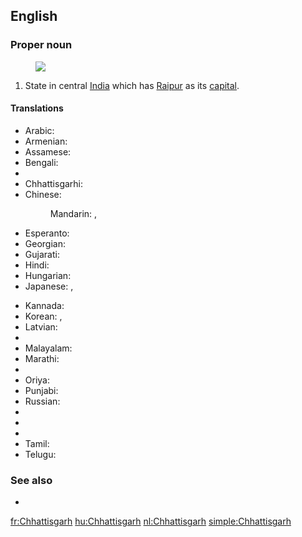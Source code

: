 ==English==
{{wikipedia}}

===Proper noun===
{{en-proper noun}}
[[Image:Chhattisgarh in India (disputed hatched).svg|thumb|]]
# State in central [[India]] which has [[Raipur]] as its [[capital]].

====Translations====
{{trans-top|Chhattisgarh}}
* Arabic: {{t-|ar|تشاتيسغار|m|tr=tshatisghaar}}
* Armenian: {{t-|hy|Չատտիսգարհ|tr=Čattisgarh}}
* Assamese: {{t|as|ছত্তীছগঢ়|sc=Beng}}
* Bengali: {{t-|bn|ছত্তীসগঢ়|sc=Beng}}
* {{trreq|Bulgarian}}
* Chhattisgarhi: {{tø|hne|छत्तीसगढ़|sc=Deva}}
* Chinese:
*: Mandarin: {{t|cmn|恰蒂斯加爾邦|sc=Hani}},  {{t|cmn|恰蒂斯加尔邦|tr=Qiàdìsījiā'ěr-bāng|sc=Hani}}
* Esperanto: {{t|eo|Ĉhatisgaro}}
* Georgian: {{t|ka|ჩატისგარჰი|sc=Geor}}
* Gujarati: {{t|gu|છત્તીસગઢ|sc=Gujr}}
* Hindi: {{t+|hi|छत्तीसगढ़|tr=chattīsgaṛh}}
* Hungarian: {{t|hu|Cshattíszgarh}}
* Japanese: {{t-|ja|チャッティースガル州|tr=Chattīsugaru-shū}},  {{t-|ja|チャッティースガル|tr=Chattīsugaru}}
{{trans-mid}}
* Kannada: {{t|kn|ಛತ್ತೀಸ್‌ಘಡ್|sc=Knda}}
* Korean: {{t|ko|차티스가르 주|sc=Kore}}, {{t|ko|차티스가르|sc=Kore}}
* Latvian: {{t|lv|Čhatīsgarha}}
* {{trreq|Lithuanian}}
* Malayalam: {{t|ml|ഛത്തീസ്‌ഗഢ്|sc=Mlym}}
* Marathi: {{t|mr|छत्तीसगढ|sc=Deva}}
* {{trreq|Mizo}}
* Oriya: {{t-|or|ଛତିଶଗଡ଼|sc=Orya}}
* Punjabi: {{t|pa|ਛੱਤੀਸਗੜ੍ਹ|sc=Guru}}
* Russian: {{t-|ru|Чхаттисгарх|m|tr=Čxattisgárx}}
* {{trreq|Santali}}
* {{trreq|Sikkimese}}
* {{trreq|Sinhalese}}
* Tamil: {{t|ta|சத்தீசுகர்|sc=Taml}}
* Telugu: {{t|te|ఛత్తీస్‌గఢ్|sc=Telu}}
{{trans-bottom}}

===See also===
* {{list|en|states of India}}


[[fr:Chhattisgarh]]
[[hu:Chhattisgarh]]
[[nl:Chhattisgarh]]
[[simple:Chhattisgarh]]